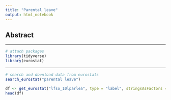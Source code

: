 ```yaml
---
title: "Parental leave"
output: html_notebook
---
```


## Abstract

----------



```r
# attach packages
library(tidyverse)
library(eurostat)
```

----------



```r
# search and download data from eurostats
search_eurostat("parental leave")

df <- get_eurostat("lfso_10lparlea", type = "label", stringsAsFactors = FALSE)
head(df)
```


